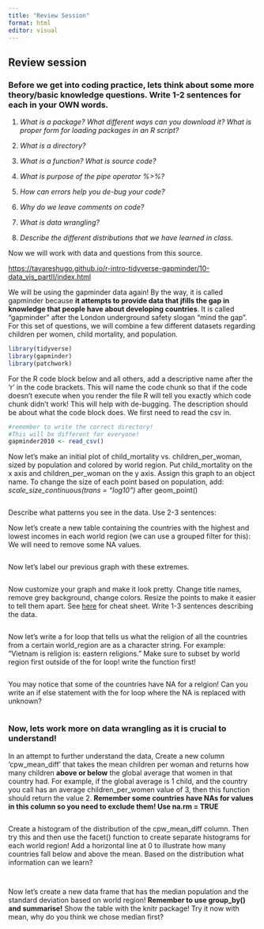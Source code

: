 ```yaml
---
title: "Review Session"
format: html
editor: visual
---
```


## Review session

### Before we get into coding practice, lets think about some more theory/basic knowledge questions. Write 1-2 sentences for each in your OWN words.

1.  *What is a package? What different ways can you download it? What is proper form for loading packages in an R script?*

2.  *What is a directory?*

3.  *What is a function? What is source code?*

4.  *What is purpose of the pipe operator %\>%?*

5.  *How can errors help you de-bug your code?*

6.  *Why do we leave comments on code?*

7.  *What is data wrangling?*

8.  *Describe the different distributions that we have learned in class.*

Now we will work with data and questions from this source.

<https://tavareshugo.github.io/r-intro-tidyverse-gapminder/10-data_vis_partII/index.html>

We will be using the gapminder data again! By the way, it is called gapminder because **it attempts to provide data that jfills the gap in knowledge that people have about developing countries**. It is called "gapminder" after the London underground safety slogan "mind the gap". For this set of questions, we will combine a few different datasets regarding children per women, child mortality, and population.

```r
library(tidyverse)
library(gapminder)
library(patchwork)
```

For the R code block below and all others, add a descriptive name after the 'r' in the code brackets. This will name the code chunk so that if the code doesn't execute when you render the file R will tell you exactly which code chunk didn't work! This will help with de-bugging. The description should be about what the code block does. We first need to read the csv in.

```r
#remember to write the correct directory!
#This will be different for everyone!
gapminder2010 <- read_csv()
```

Now let's make an initial plot of child_mortality vs. children_per_woman, sized by population and colored by world region. Put child_mortality on the x axis and children_per_woman on the y axis. Assign this graph to an object name. To change the size of each point based on population, add: *scale_size_continuous(trans = "log10")* after geom_point()

```r

```

Describe what patterns you see in the data. Use 2-3 sentences:

Now let’s create a new table containing the countries with the highest and lowest incomes in each world region (we can use a grouped filter for this): We will need to remove some NA values.

```r

```

Now let's label our previous graph with these extremes.

```r

```

Now customize your graph and make it look pretty. Change title names, remove grey background, change colors. Resize the points to make it easier to tell them apart. See [here](https://www.maths.usyd.edu.au/u/UG/SM/STAT3022/r/current/Misc/data-visualization-2.1.pdf) for cheat sheet. Write 1-3 sentences describing the data.

```r

```

Now let's write a for loop that tells us what the religion of all the countries from a certain world_region are as a character string. For example: "Vietnam is religion is: eastern religions." Make sure to subset by world region first outside of the for loop! write the function first!

```r

```

You may notice that some of the countries have NA for a relgion! Can you write an if else statement with the for loop where the NA is replaced with unknown?

```r

```

### Now, lets work more on data wrangling as it is crucial to understand!

In an attempt to further understand the data, Create a new column 'cpw_mean_diff' that takes the mean children per woman and returns how many children **above or below** the global average that women in that country had. For example, if the global average is 1 child, and the country you call has an average children_per_women value of 3, then this function should return the value 2. **Remember some countries have NAs for values in this column so you need to exclude them! Use na.rm = TRUE**

```r

```

Create a histogram of the distribution of the cpw_mean_diff column. Then try this and then use the facet() function to create separate histograms for each world region! Add a horizontal line at 0 to illustrate how many countries fall below and above the mean. Based on the distribution what information can we learn?

```r

```

```r

```

Now let's create a new data frame that has the median population and the standard deviation based on world region! **Remember to use group_by() and summarise!** Show the table with the knitr package! Try it now with mean, why do you think we chose median first?

```r
 
```
